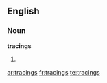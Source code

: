 ==English==

===Noun===
'''tracings'''

# {{plural of|[[tracing]]}}

[[ar:tracings]]
[[fr:tracings]]
[[te:tracings]]